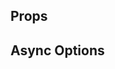 
<Meta
    title="Components/Inputs/DropdownFilter"
    of={DropdownFilterStories}
/>

<Title>DropdownFilter</Title>

<div className="w-[360px] max-w-full">
    <SingleLineCodeBlock text={`import { DropdownFilter } from 'chaya-ui';`} />
</div>

<Primary />

## Props

<Controls />

## Async Options

<Canvas of={DropdownFilterStories.Async} withToolbar />
